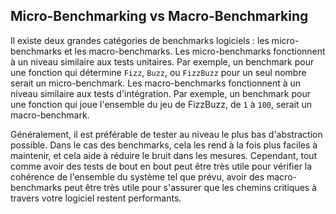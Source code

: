 ## Micro-Benchmarking vs Macro-Benchmarking

Il existe deux grandes catégories de benchmarks logiciels : les micro-benchmarks et les macro-benchmarks.
Les micro-benchmarks fonctionnent à un niveau similaire aux tests unitaires.
Par exemple, un benchmark pour une fonction qui détermine `Fizz`, `Buzz`, ou `FizzBuzz` pour un seul nombre serait un micro-benchmark.
Les macro-benchmarks fonctionnent à un niveau similaire aux tests d'intégration.
Par exemple, un benchmark pour une fonction qui joue l'ensemble du jeu de FizzBuzz, de `1` à `100`, serait un macro-benchmark.

Généralement, il est préférable de tester au niveau le plus bas d'abstraction possible.
Dans le cas des benchmarks, cela les rend à la fois plus faciles à maintenir,
et cela aide à réduire le bruit dans les mesures.
Cependant, tout comme avoir des tests de bout en bout peut être très utile pour vérifier la cohérence
de l'ensemble du système tel que prévu,
avoir des macro-benchmarks peut être très utile pour s'assurer que
les chemins critiques à travers votre logiciel restent performants.